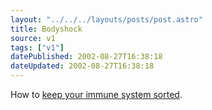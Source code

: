 ```yaml
---
layout: "../../../layouts/posts/post.astro"
title: Bodyshock
source: v1
tags: ["v1"]
datePublished: 2002-08-27T16:38:18
dateUpdated: 2002-08-27T16:38:18
---
```


How to [keep your immune system sorted][1].

[1]: http://www.bbc.co.uk/dna/h2g2/A561917 "H2G2 Entry: Keep your immune system sorted"
